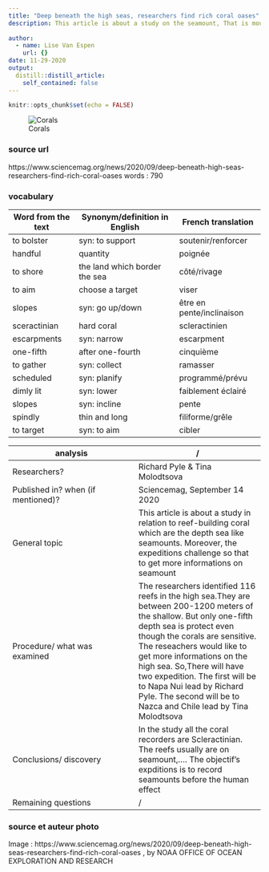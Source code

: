 ```yaml
---
title: "Deep beneath the high seas, researchers find rich coral oases"
description: This article is about a study on the seamount, That is mounts corals
  
author: 
  - name: Lise Van Espen
    url: {}
date: 11-29-2020
output:
  distill::distill_article:
    self_contained: false
---
```


```r
knitr::opts_chunk$set(echo = FALSE)
```

![Corals](https://www.sciencemag.org/sites/default/files/styles/article_main_image_-_1280w__no_aspect_/public/Survey_deepwater_corals_1280x720.jpg?itok=3eeOw621)

### source url 
https://www.sciencemag.org/news/2020/09/deep-beneath-high-seas-researchers-find-rich-coral-oases
words : 790

### vocabulary 
|Word from the text|Synonym/definition in English|French translation|
| --- | --- | --- |
|to bolster|syn: to support|soutenir/renforcer|
|handful|quantity|poignée|
|to shore|the land which border the sea|côté/rivage|
|to aim|choose a target|viser|
|slopes|syn: go up/down|être en pente/inclinaison|
|sceractinian|hard coral|scleractinien|
|escarpments|syn: narrow|escarpment|
|one-fifth| after one-fourth|cinquième|
|to gather|syn: collect|ramasser|
|scheduled|syn: planify|programmé/prévu|
|dimly lit|syn: lower|faiblement éclairé|
|slopes|syn: incline|pente|
|spindly|thin and long|filiforme/grêle|
|to target|syn: to aim|cibler|

|analysis|/     |
| --- | --- |
|Researchers?|Richard Pyle & Tina Molodtsova|
|Published in? when (if mentioned)?|Sciencemag, September 14 2020|
|General topic|This article is about a study  in relation to reef-building coral which are the depth sea like seamounts. Moreover, the expeditions challenge so that to get more informations on seamount|
|Procedure/ what was examined|The researchers identified 116 reefs in the high sea.They are between 200-1200 meters of the shallow. But only one-fifth depth sea is protect even though the corals are sensitive. The reseachers would like to get more informations on the high sea. So,There will have two expedition. The first will be to Napa Nui lead by Richard Pyle. The second will be to Nazca and Chile lead by Tina Molodtsova|
|Conclusions/ discovery|In the study all the coral recorders are  Scleractinian. The reefs usually are on seamount,…. The objectif’s expditions is to record seamounts before the human effect|
|Remaining questions|/|

### source et auteur photo
Image : https://www.sciencemag.org/news/2020/09/deep-beneath-high-seas-researchers-find-rich-coral-oases , by NOAA OFFICE OF OCEAN EXPLORATION AND RESEARCH
